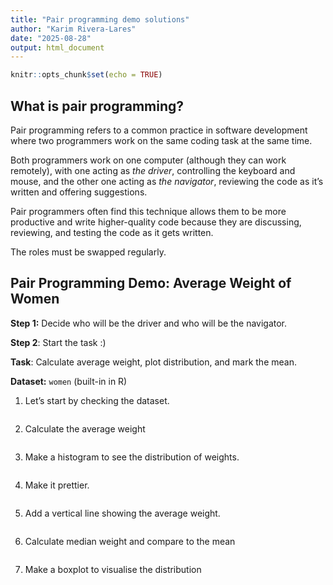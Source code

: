 ```yaml
---
title: "Pair programming demo solutions"
author: "Karim Rivera-Lares"
date: "2025-08-28"
output: html_document
---
```


```r
knitr::opts_chunk$set(echo = TRUE)
```

## **What is pair programming?**

Pair programming refers to a common practice in software development where two programmers work on the same coding task at the same time.

Both programmers work on one computer (although they can work remotely), with one acting as *the driver*, controlling the keyboard and mouse, and the other one acting as *the navigator*, reviewing the code as it's written and offering suggestions.

Pair programmers often find this technique allows them to be more productive and write higher-quality code because they are discussing, reviewing, and testing the code as it gets written.

The roles must be swapped regularly.

## **Pair Programming Demo: Average Weight of Women**

**Step 1:** Decide who will be the driver and who will be the navigator.

**Step 2**: Start the task :)

**Task**: Calculate average weight, plot distribution, and mark the mean.

**Dataset:** `women` (built-in in R)

1.  Let's start by checking the dataset.

```r

```

2.  Calculate the average weight

```r

```

3.  Make a histogram to see the distribution of weights.

```r

```

4.  Make it prettier.

```r

```

5.  Add a vertical line showing the average weight.

```r

```

6.  Calculate median weight and compare to the mean

```r

```

7.  Make a boxplot to visualise the distribution

```r

```
